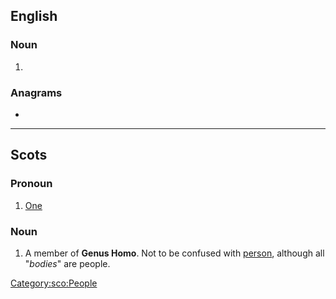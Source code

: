 {{also|Bodie}}
==English==

===Noun===
{{en-noun}}

# {{obsolete spelling of|body|lang=en}}

===Anagrams===
* {{anagrams|en|Dobie}}

----

==Scots==

===Pronoun===
{{head|sco|pronoun}}

# [[one#Pronoun|One]]
#: {{ux|sco|A bodie maun aye ken whit a bodie is daein wi a bodie's sel.|One must always know what one is doing with oneself.}}

===Noun===
{{sco-noun}}

# A member of '''Genus Homo'''. Not to be confused with [[person#Scots|person]], although all "''bodies''" are people.

[[Category:sco:People]]